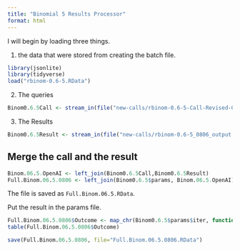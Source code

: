 ```yaml
---
title: "Binomial 5 Results Processor"
format: html
---
```


I will begin by loading three things.  

1. the data that were stored from creating the batch file.

```r
library(jsonlite)
library(tidyverse)
load("rbinom-0.6-5.RData")
```

2. The queries

```r
Binom0.6.5Call <- stream_in(file("new-calls/rbinom-0.6-5-Call-Revised-0806.jsonl"))
```

3. The Results

```r
Binom0.6.5Result <- stream_in(file("new-calls/rbinom-0.6-5_0806_output.jsonl"))
```

## Merge the call and the result

```r
Binom.06.5.OpenAI <- left_join(Binom0.6.5Call,Binom0.6.5Result)
Full.Binom.06.5.0806 <- left_join(Binom0.6.5$params, Binom.06.5.OpenAI)
```

The file is saved as `Full.Binom.06.5.RData`.

Put the result in the params file.

```r
Full.Binom.06.5.0806$Outcome <- map_chr(Binom0.6.5$params$iter, function(x) { unlist(Binom0.6.5Result$response$body$choices[[x]][[2]][2]) })
table(Full.Binom.06.5.0806$Outcome)
```

```r
save(Full.Binom.06.5.0806, file="Full.Binom.06.5.0806.RData")
```

